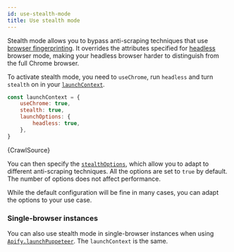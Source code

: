 ```yaml
---
id: use-stealth-mode
title: Use stealth mode
---
```




Stealth mode allows you to bypass anti-scraping techniques that use [browser fingerprinting](https://pixelprivacy.com/resources/browser-fingerprinting/). It overrides the attributes specified for [headless](https://developers.google.com/web/updates/2017/04/headless-chrome) browser mode, making your headless browser harder to distinguish from the full Chrome browser.

To activate stealth mode, you need to `useChrome`, run `headless` and turn `stealth` on in your [`launchContext`](https://sdk.apify.com/docs/typedefs/puppeteer-crawler-options#launchcontext).

```js
const launchContext = {
    useChrome: true,
    stealth: true,
    launchOptions: {
        headless: true,
    },
}
```

<CodeBlock className="language-js">
	{CrawlSource}
</CodeBlock>

You can then specify the [`stealthOptions`](https://sdk.apify.com/docs/typedefs/stealth-options), which allow you to adapt to different anti-scraping techniques. All the options are set to `true` by default. The number of options does not affect performance.

While the default configuration will be fine in many cases, you can adapt the options to your use case.

### Single-browser instances

You can also use stealth mode in single-browser instances when using [`Apify.launchPuppeteer`](https://sdk.apify.com/docs/api/apify#launchpuppeteer). The `launchContext` is the same.
